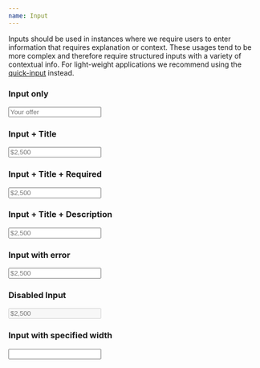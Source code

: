 ```yaml
---
name: Input
---
```


Inputs should be used in instances where we require users to enter information that requires explanation or context. These usages tend to be more complex and therefore require structured inputs with a variety of contextual info. For light-weight applications we recommend using the  [quick-input](https://palette.artsy.net/elements/inputs/quickinput/) instead.

### Input only

<Playground>
  <Input placeholder="Your offer" />
</Playground>

### Input + Title

<Playground>
  <Input placeholder="$2,500" title="Your offer" />
</Playground>

### Input + Title + Required

<Playground>
  <Input placeholder="$2,500" required title="Your offer" />
</Playground>

### Input + Title + Description

<Playground>
  <Input description="Agree on a price with the seller." placeholder="$2,500" title="Your offer" />
</Playground>

### Input with error

<Playground>
  <Input description="Agree on a price with the seller." error="Something went wrong." placeholder="$2,500" title="Your offer" />
</Playground>

### Disabled Input

<Playground>
  <Input description="Agree on a price with the seller." disabled placeholder="$2,500" title="Your offer" />
</Playground>

### Input with specified width

<Playground>
  <Input width='50%' title="Your offer" />
</Playground>
